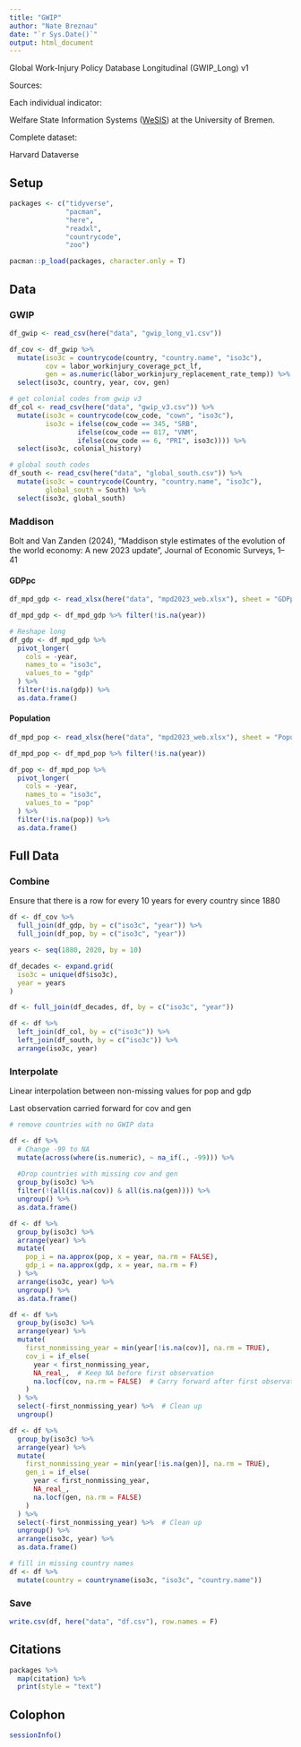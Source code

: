 ```yaml
---
title: "GWIP"
author: "Nate Breznau"
date: "`r Sys.Date()`"
output: html_document
---
```


Global Work-Injury Policy Database Longitudinal (GWIP_Long) v1

Sources:

Each individual indicator:

Welfare State Information Systems ([WeSIS](https://www.wesis.org/)) at the University of Bremen.

Complete dataset:

Harvard Dataverse

## Setup

```r

packages <- c("tidyverse",
              "pacman",
              "here",
              "readxl",
              "countrycode",
              "zoo")

pacman::p_load(packages, character.only = T)

```


## Data

### GWIP

```r

df_gwip <- read_csv(here("data", "gwip_long_v1.csv"))

df_cov <- df_gwip %>%
  mutate(iso3c = countrycode(country, "country.name", "iso3c"),
         cov = labor_workinjury_coverage_pct_lf,
         gen = as.numeric(labor_workinjury_replacement_rate_temp)) %>%
  select(iso3c, country, year, cov, gen)

# get colonial codes from gwip v3
df_col <- read_csv(here("data", "gwip_v3.csv")) %>%
  mutate(iso3c = countrycode(cow_code, "cown", "iso3c"),
         iso3c = ifelse(cow_code == 345, "SRB",
                 ifelse(cow_code == 817, "VNM",
                 ifelse(cow_code == 6, "PRI", iso3c)))) %>%
  select(iso3c, colonial_history) 

# global south codes
df_south <- read_csv(here("data", "global_south.csv")) %>%
  mutate(iso3c = countrycode(Country, "country.name", "iso3c"),
         global_south = South) %>%
  select(iso3c, global_south)

```

### Maddison

Bolt and Van Zanden (2024), "Maddison style estimates of the evolution of the world economy: A new 2023 update", Journal of Economic Surveys, 1–41

#### GDPpc

```r

df_mpd_gdp <- read_xlsx(here("data", "mpd2023_web.xlsx"), sheet = "GDPpc", skip = 2)

df_mpd_gdp <- df_mpd_gdp %>% filter(!is.na(year))

# Reshape long
df_gdp <- df_mpd_gdp %>%
  pivot_longer(
    cols = -year,
    names_to = "iso3c",
    values_to = "gdp"
  ) %>%
  filter(!is.na(gdp)) %>%
  as.data.frame()

```

#### Population

```r

df_mpd_pop <- read_xlsx(here("data", "mpd2023_web.xlsx"), sheet = "Population", skip = 2)

df_mpd_pop <- df_mpd_pop %>% filter(!is.na(year))

df_pop <- df_mpd_pop %>%
  pivot_longer(
    cols = -year,
    names_to = "iso3c",
    values_to = "pop"
  ) %>%
  filter(!is.na(pop)) %>%
  as.data.frame()

```

## Full Data

### Combine

Ensure that there is a row for every 10 years for every country since 1880

```r

df <- df_cov %>%
  full_join(df_gdp, by = c("iso3c", "year")) %>%
  full_join(df_pop, by = c("iso3c", "year")) 

years <- seq(1880, 2020, by = 10)

df_decades <- expand.grid(
  iso3c = unique(df$iso3c),
  year = years
)

df <- full_join(df_decades, df, by = c("iso3c", "year"))

df <- df %>%
  left_join(df_col, by = c("iso3c")) %>% 
  left_join(df_south, by = c("iso3c")) %>%
  arrange(iso3c, year) 

```

### Interpolate

Linear interpolation between non-missing values for pop and gdp

Last observation carried forward for cov and gen

```r

# remove countries with no GWIP data

df <- df %>%
  # Change -99 to NA
  mutate(across(where(is.numeric), ~ na_if(., -99))) %>%
  
  #Drop countries with missing cov and gen
  group_by(iso3c) %>%
  filter(!(all(is.na(cov)) & all(is.na(gen)))) %>%
  ungroup() %>%
  as.data.frame()

df <- df %>%
  group_by(iso3c) %>%
  arrange(year) %>%
  mutate(
    pop_i = na.approx(pop, x = year, na.rm = FALSE),
    gdp_i = na.approx(gdp, x = year, na.rm = F)
  ) %>%
  arrange(iso3c, year) %>%
  ungroup() %>%
  as.data.frame()

df <- df %>%
  group_by(iso3c) %>%
  arrange(year) %>%
  mutate(
    first_nonmissing_year = min(year[!is.na(cov)], na.rm = TRUE),
    cov_i = if_else(
      year < first_nonmissing_year, 
      NA_real_,  # Keep NA before first observation
      na.locf(cov, na.rm = FALSE)  # Carry forward after first observation
    )
  ) %>%
  select(-first_nonmissing_year) %>%  # Clean up
  ungroup()

df <- df %>%
  group_by(iso3c) %>%
  arrange(year) %>%
  mutate(
    first_nonmissing_year = min(year[!is.na(gen)], na.rm = TRUE),
    gen_i = if_else(
      year < first_nonmissing_year, 
      NA_real_, 
      na.locf(gen, na.rm = FALSE)  
    )
  ) %>%
  select(-first_nonmissing_year) %>%  # Clean up
  ungroup() %>%
  arrange(iso3c, year) %>%
  as.data.frame()

# fill in missing country names
df <- df %>%
  mutate(country = countryname(iso3c, "iso3c", "country.name"))

```

### Save

```r
write.csv(df, here("data", "df.csv"), row.names = F)
```


## Citations

```r

packages %>%
  map(citation) %>%
  print(style = "text")

```

## Colophon

```r

sessionInfo()

```

